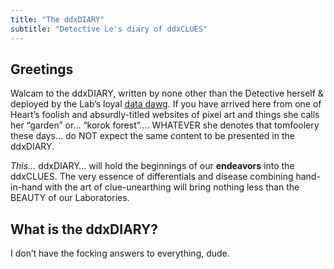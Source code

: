 ```yaml
---
title: "The ddxDIARY"
subtitle: "Detective Le's diary of ddxCLUES"
---
```


## Greetings {#welcome}

Walcam to the ddxDIARY, written by none other than the Detective herself & deployed by the Lab's loyal [data dawg](https://github.com/YOG1TRON). If you have arrived here from one of Heart's foolish and absurdly-titled websites of pixel art and things she calls her "garden" or... "korok forest".... WHATEVER she denotes that tomfoolery these days... do NOT expect the same content to be presented in the ddxDIARY. 

_This..._ ddxDIARY... will hold the beginnings of our **endeavors** into the ddxCLUES. The very essence of differentials and disease combining hand-in-hand with the art of clue-unearthing will bring nothing less than the BEAUTY of our Laboratories. 
 
## What is the ddxDIARY?

I don't have the focking answers to everything, dude.


